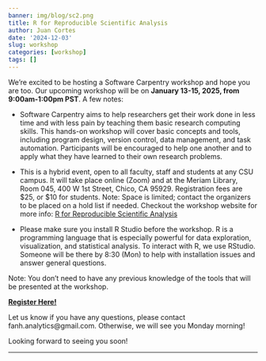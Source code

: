 ```yaml
---
banner: img/blog/sc2.png
title: R for Reproducible Scientific Analysis
author: Juan Cortes
date: '2024-12-03'
slug: workshop
categories: [workshop]
tags: []
---
```


We’re excited to be hosting a Software Carpentry workshop and hope you are too. Our upcoming workshop will be on **January 13-15, 2025, from 9:00am-1:00pm PST**. A few notes:


* Software Carpentry aims to help researchers get their work done in less time and with less pain by teaching them basic research computing skills. This hands-on workshop will cover basic concepts and tools, including program design, version control, data management, and task automation. Participants will be encouraged to help one another and to apply what they have learned to their own research problems.

* This is a hybrid event, open to all faculty, staff and students at any CSU campus. It will take place online (Zoom) and at the Meriam Library, Room 045, 400 W 1st Street, Chico, CA 95929. Registration fees are \$25, or \$10 for students. Note: Space is limited; contact the organizers to be placed on a hold list if needed. Checkout the workshop website for more info: [R for Reproducible Scientific Analysis](https://project-da-fanh.github.io/2025-01-13-CSU-online/)

* Please make sure you install R Studio before the workshop. R is a programming language that is especially powerful for data exploration, visualization, and statistical analysis. To interact with R, we use RStudio. Someone will be there by 8:30 (Mon) to help with installation issues and answer general questions.

Note: You don't need to have any previous knowledge of the tools that will be presented at the workshop.

**[Register Here!](https://www.eventbrite.com/e/r-for-reproducible-scientific-analysis-3-half-days-registration-1084774713369?aff=oddtdtcreator)**



Let us know if you have any questions, please contact fanh.analytics@gmail.com. Otherwise, we will see you Monday morning!

Looking forward to seeing you soon!

----